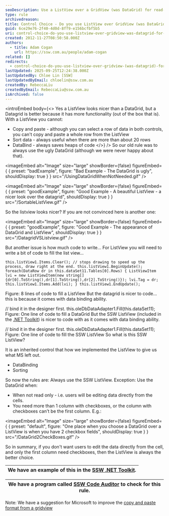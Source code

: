 ```yaml
---
seoDescription: Use a ListView over a GridView (was DataGrid) for read-only data display in Windows Forms applications to achieve a nicer look and improved functionality.
type: rule
archivedreason:
title: Control Choice - Do you use ListView over GridView (was DataGrid) for ReadOnly? (Windows Forms only)
guid: 6ce29e76-2f40-4d0d-8ff9-e156bcfbf5b5
uri: control-choice-do-you-use-listview-over-gridview-was-datagrid-for-readonly-windows-forms-only
created: 2012-11-27T08:50:58.000Z
authors:
  - title: Adam Cogan
    url: https://ssw.com.au/people/adam-cogan
related: []
redirects:
  - control-choice-do-you-use-listview-over-gridview-(was-datagrid)-for-readonly-(windows-forms-only)
lastUpdated: 2025-09-25T12:24:38.000Z
lastUpdatedBy: Chloe Lin [SSW]
lastUpdatedByEmail: chloelin@ssw.com.au
createdBy: RebeccaLiu
createdByEmail: RebeccaLiu@ssw.com.au
isArchived: false
---
```


<introEmbed
  body={<>
Yes a ListView looks nicer than a DataGrid, but a Datagrid is better because it has more functionality (out of the box that is). With a ListView you cannot:

* Copy and paste - although you can select a row of data in both controls, you can't copy and paste a whole row from the ListView
* Sort data - always useful when there are more than about 20 rows
* DataBind - always saves heaps of code
  </>}
/>
So our old rule was to always use the ugly DataGrid (although we were never happy about that).

<imageEmbed
  alt="Image"
  size="large"
  showBorder={false}
  figureEmbed={ {
    preset: "badExample",
    figure: "Bad Example - The DataGrid is ugly",
    shouldDisplay: true
  } }
  src="/UsingDataGridWhenNotNeeded.gif"
/>

<imageEmbed
  alt="Image"
  size="large"
  showBorder={false}
  figureEmbed={ {
    preset: "goodExample",
    figure: "Good Example - A beautiful ListView - a nicer look over the datagrid",
    shouldDisplay: true
  } }
  src="/SortableListView.gif"
/>

So the listview looks nicer? If you are not convinced here is another one:

<imageEmbed
  alt="Image"
  size="large"
  showBorder={false}
  figureEmbed={ {
    preset: "goodExample",
    figure: "Good Example - The appearance of DataGrid and ListView",
    shouldDisplay: true
  } }
  src="/DatagridVSListview.gif"
/>

But another issue is how much code to write... For ListView you will need to write a bit of code to fill the list view...

```
this.listView1.Items.Clear(); // stops drawing to speed up the process, draw right at the end. this.listView1.BeginUpdate(); foreach(DataRow dr in this.dataSet11.Tables[0].Rows) { ListViewItem lvi = new ListViewItem(new string[] {dr[0].ToString(),dr[1].ToString(),dr[2].ToString()}); lvi.Tag = dr; this.listView1.Items.Add(lvi); } this.listView1.EndUpdate();
```

Figure: 8 lines of code to fill a ListView
But the datagrid is nicer to code... this is because it comes with data binding ability.

// bind it in the designer first. this.oleDbDataAdapter1.Fill(this.dataSet11);
Figure: One line of code to fill a DataGrid
But the SSW ListView (included in the [.NET Toolkit](http://www.ssw.com.au/ssw/NETToolkit/)) is nicer to code with as it comes with data binding ability.

// bind it in the designer first. this.oleDbDataAdapter1.Fill(this.dataSet11);
Figure: One line of code to fill the SSW ListView
So what is this SSW ListView?

It is an inherited control that how we implemented the ListView to give us what MS left out.

* DataBinding
* Sorting

So now the rules are:
Always use the SSW ListView.
Exception: Use the DataGrid when:

* When not read only - i.e. users will be editing data directly from the cells.
* You need more than 1 column with checkboxes, or the column with checkboxes can't be the first column. E.g.:
  
<imageEmbed
  alt="Image"
  size="large"
  showBorder={false}
  figureEmbed={ {
    preset: "default",
    figure: "One place when you choose a DataGrid over a ListView is when you have 2 checkbox fields",
    shouldDisplay: true
  } }
  src="/DataGrid2CheckBoxes.gif"
/>

So in summary, if you don't want users to edit the data directly from the cell, and only the first column need checkboxes, then the ListView is always the better choice.

| We have an example of this in the [SSW .NET Toolkit](http://www.ssw.com.au/ssw/NETToolkit/). |
| -------------------------------------------------------------------------------------------- |

| We have a program called [SSW Code Auditor](http://www.ssw.com.au/ssw/CodeAuditor/) to check for this rule. |
| ----------------------------------------------------------------------------------------------------------- |

Note: We have a suggestion for Microsoft to improve the [copy and paste format from a gridview](http://www.ssw.com.au/ssw/Standards/BetterSoftwareSuggestions/MSForm.aspx#DataGridsFormattingonCopy)
